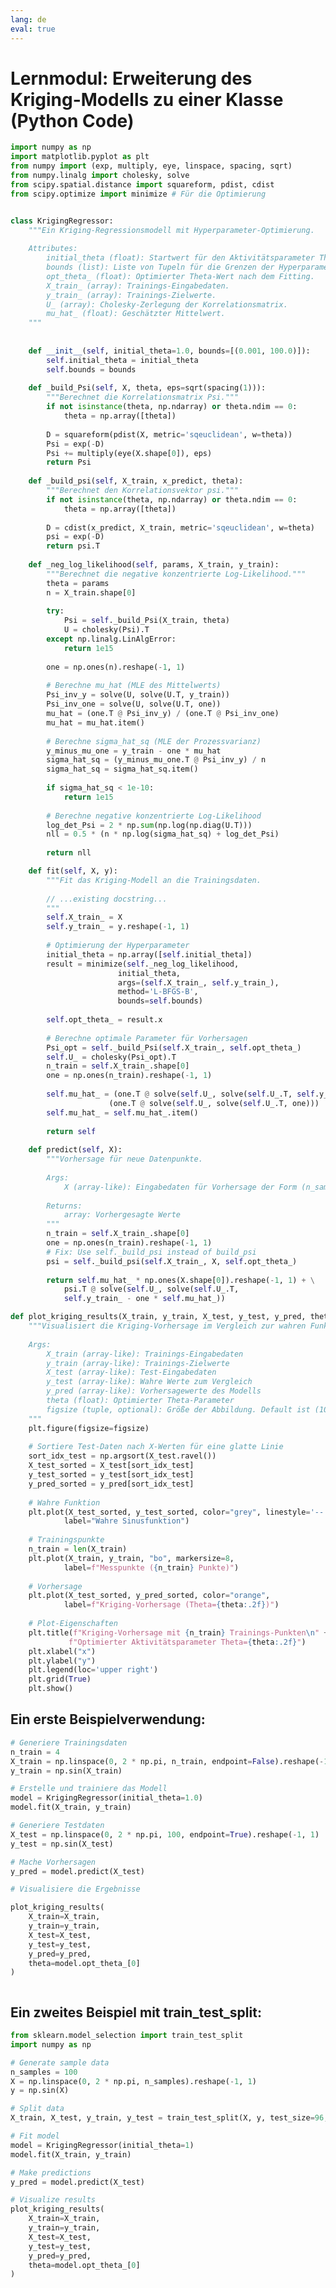 ```yaml
---
lang: de
eval: true
---
```


# Lernmodul: Erweiterung des Kriging-Modells zu einer Klasse (Python Code)


```python
import numpy as np
import matplotlib.pyplot as plt
from numpy import (exp, multiply, eye, linspace, spacing, sqrt)
from numpy.linalg import cholesky, solve
from scipy.spatial.distance import squareform, pdist, cdist
from scipy.optimize import minimize # Für die Optimierung


class KrigingRegressor:
    """Ein Kriging-Regressionsmodell mit Hyperparameter-Optimierung.
    
    Attributes:
        initial_theta (float): Startwert für den Aktivitätsparameter Theta.
        bounds (list): Liste von Tupeln für die Grenzen der Hyperparameter-Optimierung.
        opt_theta_ (float): Optimierter Theta-Wert nach dem Fitting.
        X_train_ (array): Trainings-Eingabedaten.
        y_train_ (array): Trainings-Zielwerte.
        U_ (array): Cholesky-Zerlegung der Korrelationsmatrix.
        mu_hat_ (float): Geschätzter Mittelwert.
    """
    
    
    def __init__(self, initial_theta=1.0, bounds=[(0.001, 100.0)]):
        self.initial_theta = initial_theta
        self.bounds = bounds
    
    def _build_Psi(self, X, theta, eps=sqrt(spacing(1))):
        """Berechnet die Korrelationsmatrix Psi."""
        if not isinstance(theta, np.ndarray) or theta.ndim == 0:
            theta = np.array([theta])
        
        D = squareform(pdist(X, metric='sqeuclidean', w=theta))
        Psi = exp(-D)
        Psi += multiply(eye(X.shape[0]), eps)
        return Psi
    
    def _build_psi(self, X_train, x_predict, theta):
        """Berechnet den Korrelationsvektor psi."""
        if not isinstance(theta, np.ndarray) or theta.ndim == 0:
            theta = np.array([theta])
        
        D = cdist(x_predict, X_train, metric='sqeuclidean', w=theta)
        psi = exp(-D)
        return psi.T
    
    def _neg_log_likelihood(self, params, X_train, y_train):
        """Berechnet die negative konzentrierte Log-Likelihood."""
        theta = params
        n = X_train.shape[0]
        
        try:
            Psi = self._build_Psi(X_train, theta)
            U = cholesky(Psi).T
        except np.linalg.LinAlgError:
            return 1e15
        
        one = np.ones(n).reshape(-1, 1)
        
        # Berechne mu_hat (MLE des Mittelwerts)
        Psi_inv_y = solve(U, solve(U.T, y_train))
        Psi_inv_one = solve(U, solve(U.T, one))
        mu_hat = (one.T @ Psi_inv_y) / (one.T @ Psi_inv_one)
        mu_hat = mu_hat.item()
        
        # Berechne sigma_hat_sq (MLE der Prozessvarianz)
        y_minus_mu_one = y_train - one * mu_hat
        sigma_hat_sq = (y_minus_mu_one.T @ Psi_inv_y) / n
        sigma_hat_sq = sigma_hat_sq.item()
        
        if sigma_hat_sq < 1e-10:
            return 1e15
        
        # Berechne negative konzentrierte Log-Likelihood
        log_det_Psi = 2 * np.sum(np.log(np.diag(U.T)))
        nll = 0.5 * (n * np.log(sigma_hat_sq) + log_det_Psi)
        
        return nll

    def fit(self, X, y):
        """Fit das Kriging-Modell an die Trainingsdaten.
        
        // ...existing docstring...
        """
        self.X_train_ = X
        self.y_train_ = y.reshape(-1, 1)
        
        # Optimierung der Hyperparameter
        initial_theta = np.array([self.initial_theta])
        result = minimize(self._neg_log_likelihood, 
                        initial_theta,
                        args=(self.X_train_, self.y_train_),
                        method='L-BFGS-B', 
                        bounds=self.bounds)
        
        self.opt_theta_ = result.x
        
        # Berechne optimale Parameter für Vorhersagen
        Psi_opt = self._build_Psi(self.X_train_, self.opt_theta_)
        self.U_ = cholesky(Psi_opt).T
        n_train = self.X_train_.shape[0]
        one = np.ones(n_train).reshape(-1, 1)
        
        self.mu_hat_ = (one.T @ solve(self.U_, solve(self.U_.T, self.y_train_))) / \
                      (one.T @ solve(self.U_, solve(self.U_.T, one)))
        self.mu_hat_ = self.mu_hat_.item()
        
        return self
    
    def predict(self, X):
        """Vorhersage für neue Datenpunkte.
        
        Args:
            X (array-like): Eingabedaten für Vorhersage der Form (n_samples, n_features)
            
        Returns:
            array: Vorhergesagte Werte
        """
        n_train = self.X_train_.shape[0]
        one = np.ones(n_train).reshape(-1, 1)
        # Fix: Use self._build_psi instead of build_psi
        psi = self._build_psi(self.X_train_, X, self.opt_theta_)
        
        return self.mu_hat_ * np.ones(X.shape[0]).reshape(-1, 1) + \
            psi.T @ solve(self.U_, solve(self.U_.T, 
            self.y_train_ - one * self.mu_hat_))
```



```python
def plot_kriging_results(X_train, y_train, X_test, y_test, y_pred, theta, figsize=(10, 6)):
    """Visualisiert die Kriging-Vorhersage im Vergleich zur wahren Funktion.
    
    Args:
        X_train (array-like): Trainings-Eingabedaten
        y_train (array-like): Trainings-Zielwerte
        X_test (array-like): Test-Eingabedaten
        y_test (array-like): Wahre Werte zum Vergleich
        y_pred (array-like): Vorhersagewerte des Modells
        theta (float): Optimierter Theta-Parameter
        figsize (tuple, optional): Größe der Abbildung. Default ist (10, 6).
    """
    plt.figure(figsize=figsize)
    
    # Sortiere Test-Daten nach X-Werten für eine glatte Linie
    sort_idx_test = np.argsort(X_test.ravel())
    X_test_sorted = X_test[sort_idx_test]
    y_test_sorted = y_test[sort_idx_test]
    y_pred_sorted = y_pred[sort_idx_test]
    
    # Wahre Funktion
    plt.plot(X_test_sorted, y_test_sorted, color="grey", linestyle='--', 
            label="Wahre Sinusfunktion")
    
    # Trainingspunkte
    n_train = len(X_train)
    plt.plot(X_train, y_train, "bo", markersize=8, 
            label=f"Messpunkte ({n_train} Punkte)")
    
    # Vorhersage
    plt.plot(X_test_sorted, y_pred_sorted, color="orange", 
            label=f"Kriging-Vorhersage (Theta={theta:.2f})")
    
    # Plot-Eigenschaften
    plt.title(f"Kriging-Vorhersage mit {n_train} Trainings-Punkten\n" + 
             f"Optimierter Aktivitätsparameter Theta={theta:.2f}")
    plt.xlabel("x")
    plt.ylabel("y")
    plt.legend(loc='upper right')
    plt.grid(True)
    plt.show()
```


## Ein erste Beispielverwendung:

```python
# Generiere Trainingsdaten
n_train = 4
X_train = np.linspace(0, 2 * np.pi, n_train, endpoint=False).reshape(-1, 1)
y_train = np.sin(X_train)

# Erstelle und trainiere das Modell
model = KrigingRegressor(initial_theta=1.0)
model.fit(X_train, y_train)

# Generiere Testdaten
X_test = np.linspace(0, 2 * np.pi, 100, endpoint=True).reshape(-1, 1)
y_test = np.sin(X_test)

# Mache Vorhersagen
y_pred = model.predict(X_test)

# Visualisiere die Ergebnisse

plot_kriging_results(
    X_train=X_train,
    y_train=y_train,
    X_test=X_test,
    y_test=y_test,
    y_pred=y_pred,
    theta=model.opt_theta_[0]
)



```


## Ein zweites Beispiel mit train_test_split:

```python
from sklearn.model_selection import train_test_split
import numpy as np

# Generate sample data
n_samples = 100
X = np.linspace(0, 2 * np.pi, n_samples).reshape(-1, 1)
y = np.sin(X)

# Split data
X_train, X_test, y_train, y_test = train_test_split(X, y, test_size=96, random_state=42)

# Fit model
model = KrigingRegressor(initial_theta=1)
model.fit(X_train, y_train)

# Make predictions
y_pred = model.predict(X_test)

# Visualize results
plot_kriging_results(
    X_train=X_train,
    y_train=y_train,
    X_test=X_test,
    y_test=y_test,
    y_pred=y_pred,
    theta=model.opt_theta_[0]
)
```
